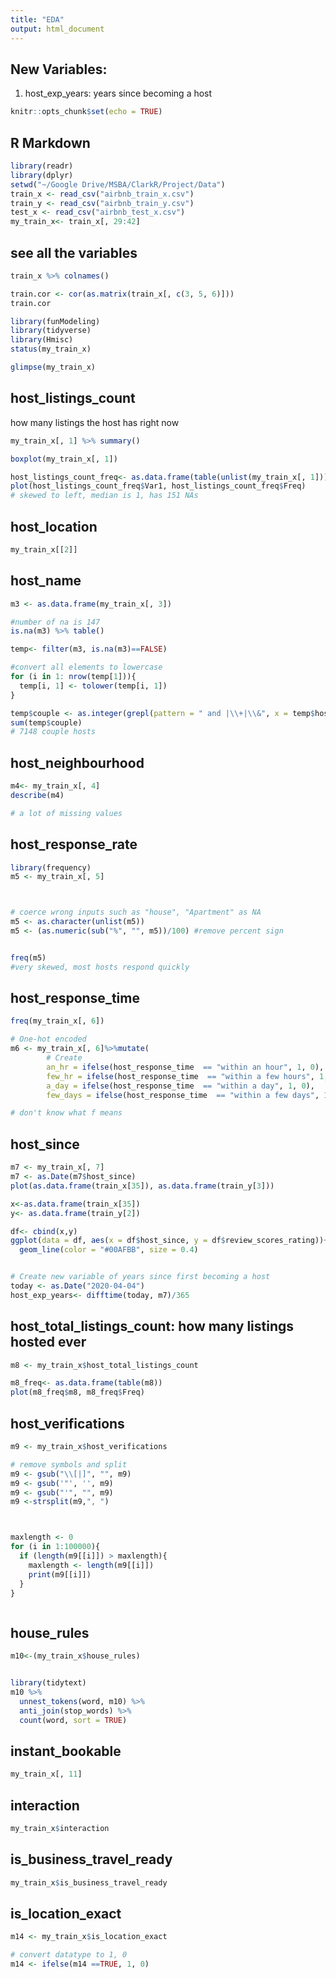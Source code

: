 ```yaml
---
title: "EDA"
output: html_document
---
```

## New Variables:
1. host_exp_years: years since becoming a host

```r
knitr::opts_chunk$set(echo = TRUE)
```

## R Markdown
```r
library(readr)
library(dplyr)
setwd("~/Google Drive/MSBA/ClarkR/Project/Data")
train_x <- read_csv("airbnb_train_x.csv")
train_y <- read_csv("airbnb_train_y.csv")
test_x <- read_csv("airbnb_test_x.csv")
my_train_x<- train_x[, 29:42]
```

## see all the variables

```r
train_x %>% colnames() 
```

```r
train.cor <- cor(as.matrix(train_x[, c(3, 5, 6)]))
train.cor
```

```r
library(funModeling) 
library(tidyverse) 
library(Hmisc)
status(my_train_x)
```

```r
glimpse(my_train_x)
```

## host_listings_count
how many listings the host has right now
```r
my_train_x[, 1] %>% summary()

boxplot(my_train_x[, 1])


```

```r
host_listings_count_freq<- as.data.frame(table(unlist(my_train_x[, 1])))
plot(host_listings_count_freq$Var1, host_listings_count_freq$Freq)
# skewed to left, median is 1, has 151 NAs
```

## host_location
```r
my_train_x[[2]]

```

## host_name 
```r
m3 <- as.data.frame(my_train_x[, 3])

#number of na is 147
is.na(m3) %>% table()

temp<- filter(m3, is.na(m3)==FALSE)

#convert all elements to lowercase
for (i in 1: nrow(temp[1])){
  temp[i, 1] <- tolower(temp[i, 1])
}

temp$couple <- as.integer(grepl(pattern = " and |\\+|\\&", x = temp$host_name))
sum(temp$couple)
# 7148 couple hosts
```

##  host_neighbourhood 
```r
m4<- my_train_x[, 4]
describe(m4)

# a lot of missing values


```

## host_response_rate
```r
library(frequency)
m5 <- my_train_x[, 5]



# coerce wrong inputs such as "house", "Apartment" as NA
m5 <- as.character(unlist(m5))
m5 <- (as.numeric(sub("%", "", m5))/100) #remove percent sign


freq(m5)
#very skewed, most hosts respond quickly
```


## host_response_time 
```r
freq(my_train_x[, 6])

# One-hot encoded
m6 <- my_train_x[, 6]%>%mutate( 
  		# Create 
  		an_hr = ifelse(host_response_time  == "within an hour", 1, 0),
  		few_hr = ifelse(host_response_time  == "within a few hours", 1, 0),
  		a_day = ifelse(host_response_time  == "within a day", 1, 0),
  		few_days = ifelse(host_response_time  == "within a few days", 1, 0))

# don't know what f means
```

## host_since
```r
m7 <- my_train_x[, 7]
m7 <- as.Date(m7$host_since)
plot(as.data.frame(train_x[35]), as.data.frame(train_y[3]))

x<-as.data.frame(train_x[35])
y<- as.data.frame(train_y[2])

df<- cbind(x,y)
ggplot(data = df, aes(x = df$host_since, y = df$review_scores_rating))+
  geom_line(color = "#00AFBB", size = 0.4)


# Create new variable of years since first becoming a host
today <- as.Date("2020-04-04")
host_exp_years<- difftime(today, m7)/365

```

## host_total_listings_count: how many listings hosted ever
```r
m8 <- my_train_x$host_total_listings_count

m8_freq<- as.data.frame(table(m8))
plot(m8_freq$m8, m8_freq$Freq)
```

## host_verifications
```r
m9 <- my_train_x$host_verifications

# remove symbols and split
m9 <- gsub("\\[|]", "", m9)
m9 <- gsub('"', '', m9)
m9 <- gsub("'", "", m9)
m9 <-strsplit(m9,", ")



maxlength <- 0
for (i in 1:100000){
  if (length(m9[[i]]) > maxlength){
    maxlength <- length(m9[[i]])
    print(m9[[i]])
  }
}



```

## house_rules
```r
m10<-(my_train_x$house_rules)


library(tidytext)
m10 %>%
  unnest_tokens(word, m10) %>%
  anti_join(stop_words) %>%
  count(word, sort = TRUE)

```

## instant_bookable
```r
my_train_x[, 11]
```

## interaction
```r
my_train_x$interaction
```

## is_business_travel_ready
```r
my_train_x$is_business_travel_ready
```

## is_location_exact
```r
m14 <- my_train_x$is_location_exact

# convert datatype to 1, 0
m14 <- ifelse(m14 ==TRUE, 1, 0)


```
